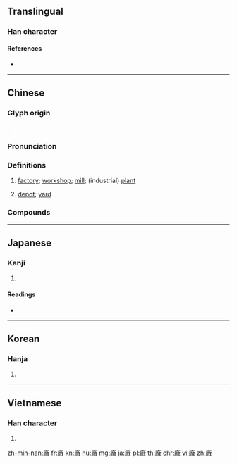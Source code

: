{{also|厂|厰}}
==Translingual==

===Han character===
{{Han char|rn=53|rad=广|as=12|sn=15|four=00248|canj=IFBK|ids=⿸广敞}}

====References====
* {{Han ref|kx=0350.300|dkj=09490|dj=0662.030|hdz=20901.040|uh=5EE0|ud=24288|bh=BC74|bd=48244}}

----

==Chinese==
{{zh-forms|s=厂|t2=厰}}

===Glyph origin===
{{Han etym}}
{{Han compound|敞|广|c1=p|c2=s|ls=psc}}.

===Pronunciation===
{{zh-pron
|m=chǎng
|ma=y
|c=cong2
|mn=xm,qz,lk,sx,tp,yl,kh,km,mg,hc,tc:chhiúⁿ/zz,tn:chhióⁿ/qz,xm:chhióng/zz:chhiáng
|mn_note=chhiúⁿ/chhióⁿ - vernacular; chhióng/chhiáng - literary
|w=2tshan
|mc=y
|oc=y
|cat=n
}}

===Definitions===
{{zh-hanzi}}

# [[factory]]; [[workshop]]; [[mill]]; (industrial) [[plant]]
#: {{zh-x|工廠|factory}}
# [[depot]]; [[yard]]
#: {{zh-x|廠子{zi}|depot, yard}}

===Compounds===
{{zh-der|廠點掛鉤|廠方|廠房|廠規|廠家|廠礦|廠商|廠長|保稅工廠|保養廠|兵工廠|出廠|印刷廠|地下工廠|工廠|工廠工業|工廠布置|工廠法|工廠衛生|廠址|廠子|廠容|廠棚|廠牌|廠禮拜|廠衛|廠衣|成衣廠|整廠輸出|暖廠|木廠|東廠|核能電廠|核電廠|水廠|活廠經營|煉油廠|煉鋼廠|熱電廠|琉璃廠|發電廠|粥廠|糖廠|紗廠|紡織廠|經廠本|總廠|船廠|藥廠|西廠|設廠|賭錢廠|車廠|車廠子|造幣廠|造船廠|進廠|酒廠|鐵工廠|電宰廠|馬廠}}

----

==Japanese==

===Kanji===
{{ja-kanji|grade=|rs=广12}}

# {{defn|lang=ja|sort=广12}}

====Readings====
* {{ja-readings|on=[[しょう]] (shō)|kun=[[うまや]] (umaya)}}

----

==Korean==

===Hanja===
{{ko-hanja|hangeul=창|mr=ch'ang}}

# {{defn|lang=ko|sort=广12}}

----

==Vietnamese==

===Han character===
{{vi-readings|rs=广12|hanviet=xưởng}}

# {{defn|lang=vi|sort=广12}}

[[zh-min-nan:廠]]
[[fr:廠]]
[[kn:廠]]
[[hu:廠]]
[[mg:廠]]
[[ja:廠]]
[[pl:廠]]
[[th:廠]]
[[chr:廠]]
[[vi:廠]]
[[zh:廠]]